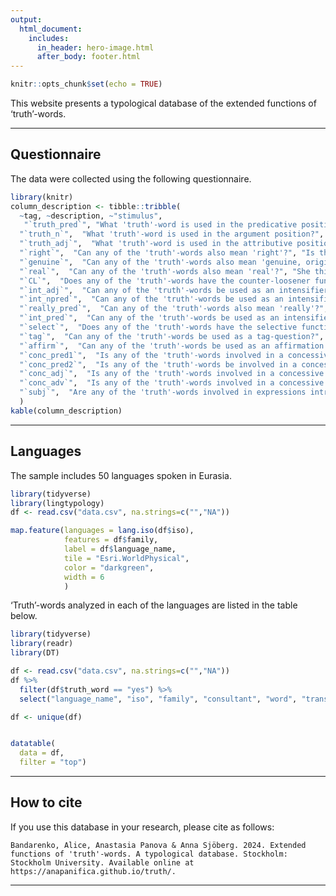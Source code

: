 ```yaml
---
output:
  html_document:
    includes:
      in_header: hero-image.html
      after_body: footer.html
---
```


<style type="text/css">
.main-container {
    max-width: 1170px;
    
}
</style>

```r
knitr::opts_chunk$set(echo = TRUE)
```

This website presents a typological database of the extended functions of 'truth'-words.


---

## Questionnaire

The data were collected using the following questionnaire.

```r
library(knitr)
column_description <- tibble::tribble(
  ~tag, ~description, ~"stimulus",
   "`truth_pred`", "What 'truth'-word is used in the predicative position?", "It’s the truth. [It is not made up, it is how things are]",
  "`truth_n`",  "What 'truth'-word is used in the argument position?", "He always tells the truth.",
  "`truth_adj`",  "What 'truth'-word is used in the attributive position?", "It is a true story [I’m not lying]",
  "`right`",  "Can any of the 'truth'-words also mean 'right'?", "Is this the right answer? [Or is it the wrong answer?]",
  "`genuine`",  "Can any of the 'truth'-words also mean 'genuine, original'?", "Are these documents real? [Or are they fakes?]",
  "`real`",  "Can any of the 'truth'-words also mean 'real'?", "She thinks Narnia is a real country. [It’s actually made up]",
  "`CL`",  "Does any of the 'truth'-words have the counter-loosener function (in terms of Bardenstein & Ariel 2022)?", "He is a true fighter [He has all the qualities characteristic of a fighter]",
  "`int_adj`",  "Can any of the 'truth'-words be used as an intensifier of an adjective in the noun phrase?", "She is a very beautiful woman",
  "`int_npred`",  "Can any of the 'truth'-words be used as an intensifier of a nominal predicate?", "I’m very happy that he came",
  "`really_pred`",  "Can any of the 'truth'-words also mean 'really'?", "I am really writing a book [even though they said I couldn’t]",
  "`int_pred`",  "Can any of the 'truth'-words be used as an intensifier of a verbal predicate?", "I really want to go [I can’t stand it here]",
  "`select`",  "Does any of the 'truth'-words have the selective function (in terms of Beekhuizen et al. 2023)?", "The real problem is that we don’t have water [that’s what we have to focus on]",
  "`tag`",  "Can any of the 'truth'-words be used as a tag-question?", "The weather is great today, right? ",
  "`affirm`",  "Can any of the 'truth'-words be used as an affirmation marker?", "[The weather is great today, right?] Yes, it is.",
  "`conc_pred1`",  "Is any of the 'truth'-words involved in a concessive marker introducing a finite clause?", "He is a good person, although/admittedly (but the truth is) he brags a lot.",
  "`conc_pred2`",  "Is any of the 'truth'-words be involved in a concessive marker introducing a finite clause?", "Although he is young, he is a skilled doctor. (He is indeed young, but he is a skilled doctor)",
  "`conc_adj`",  "Is any of the 'truth'-words involved in a concessive marker introducing an attributive modifier?", "We were at a good, although expensive, restaurant yesterday.",
  "`conc_adv`",  "Is any of the 'truth'-words involved in a concessive marker introducing an adverbial modifier?", "The buses run, although rarely.",
  "`subj`",  "Are any of the 'truth'-words involved in expressions introducing subjective evaluation statements?", "Frankly speaking (to tell the truth), I don’t like this idea."
  )
kable(column_description)
```

---

## Languages

The sample includes 50 languages spoken in Eurasia.
```r
library(tidyverse)
library(lingtypology)
df <- read.csv("data.csv", na.strings=c("","NA"))
```

```r
  
map.feature(languages = lang.iso(df$iso),
            features = df$family,
            label = df$language_name,
            tile = "Esri.WorldPhysical",
            color = "darkgreen",
            width = 6
            )
```

'Truth'-words analyzed in each of the languages are listed in the table below.

```r
library(tidyverse)
library(readr)
library(DT)

df <- read.csv("data.csv", na.strings=c("","NA"))
df %>%
  filter(df$truth_word == "yes") %>%
  select("language_name", "iso", "family", "consultant", "word", "translation") -> df

df <- unique(df)


datatable(
  data = df,
  filter = "top")

```




---

## How to cite

If you use this database in your research, please cite as follows:

```{}
Bandarenko, Alice, Anastasia Panova & Anna Sjöberg. 2024. Extended functions of 'truth'-words. A typological database. Stockholm: Stockholm University. Available online at https://anapanifica.github.io/truth/.
```



---